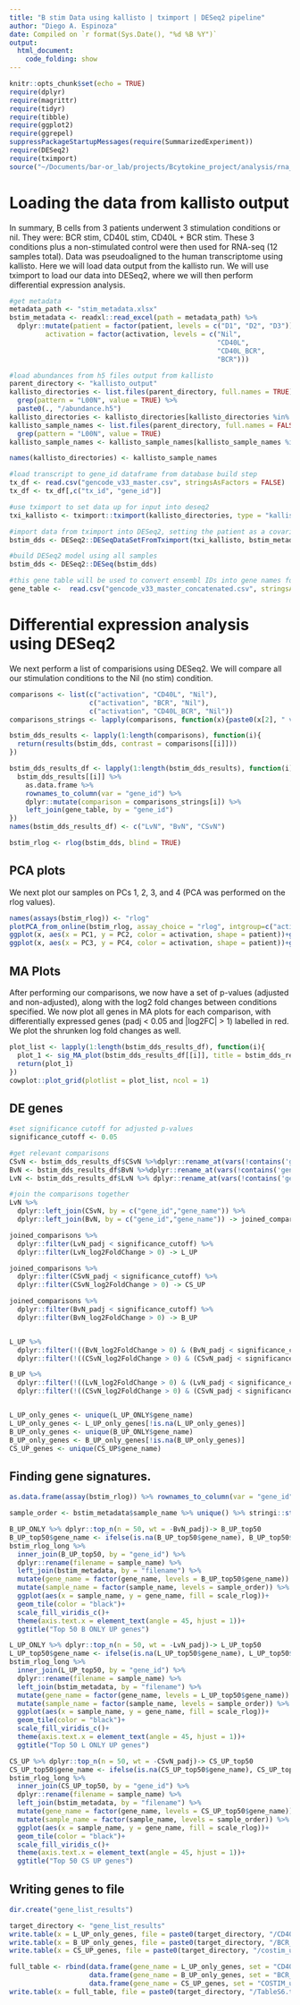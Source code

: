```yaml
---
title: "B stim Data using kallisto | tximport | DESeq2 pipeline"
author: "Diego A. Espinoza"
date: Compiled on `r format(Sys.Date(), "%d %B %Y")`
output:
  html_document:
    code_folding: show
---
```


```r
knitr::opts_chunk$set(echo = TRUE)
require(dplyr)
require(magrittr)
require(tidyr)
require(tibble)
require(ggplot2)
require(ggrepel)
suppressPackageStartupMessages(require(SummarizedExperiment))
require(DESeq2)
require(tximport)
source("~/Documents/bar-or_lab/projects/Bcytokine_project/analysis/rna_seq_functions.R")
```

# Loading the data from kallisto output
In summary, B cells from 3 patients underwent 3 stimulation conditions or nil. They were: BCR stim, CD40L stim, CD40L + BCR stim. These 3 conditions plus a non-stimulated control were then used for RNA-seq (12 samples total). Data was pseudoaligned to the human transcriptome using kallisto. Here we will load data output from the kallisto run. We will use tximport to load our data into DESeq2, where we will then perform differential expression analysis.
```r
#get metadata
metadata_path <- "stim_metadata.xlsx"
bstim_metadata <- readxl::read_excel(path = metadata_path) %>%
  dplyr::mutate(patient = factor(patient, levels = c("D1", "D2", "D3")),
         activation = factor(activation, levels = c("Nil",
                                                    "CD40L",
                                                    "CD40L_BCR",
                                                    "BCR")))

#load abundances from h5 files output from kallisto
parent_directory <- "kallisto_output"
kallisto_directories <- list.files(parent_directory, full.names = TRUE) %>%
  grep(pattern = "L00N", value = TRUE) %>%
  paste0(., "/abundance.h5")
kallisto_directories <- kallisto_directories[kallisto_directories %in% paste0(parent_directory, "/", bstim_metadata$filename, "/abundance.h5")]
kallisto_sample_names <- list.files(parent_directory, full.names = FALSE) %>%
  grep(pattern = "L00N", value = TRUE)
kallisto_sample_names <- kallisto_sample_names[kallisto_sample_names %in% bstim_metadata$filename]

names(kallisto_directories) <- kallisto_sample_names

#load transcript to gene_id dataframe from database build step
tx_df <- read.csv("gencode_v33_master.csv", stringsAsFactors = FALSE)
tx_df <- tx_df[,c("tx_id", "gene_id")]

#use tximport to set data up for input into deseq2
txi_kallisto <- tximport::tximport(kallisto_directories, type = "kallisto", ignoreTxVersion = TRUE, tx2gene = tx_df)

#import data from tximport into DESeq2, setting the patient as a covariate and the celltype_treatment level as the factor being tested (can draw different contrasts from this later)
bstim_dds <- DESeq2::DESeqDataSetFromTximport(txi_kallisto, bstim_metadata %>% as_tibble(), design = ~patient+activation)

#build DESeq2 model using all samples
bstim_dds <- DESeq2::DESeq(bstim_dds)

#this gene table will be used to convert ensembl IDs into gene names for usage with other data sources
gene_table <-  read.csv("gencode_v33_master_concatenated.csv", stringsAsFactors = FALSE) %>% select(gene_id, gene_name, entrez_id)

```

# Differential expression analysis using DESeq2
We next perform a list of comparisions using DESeq2. We will compare all our stimulation conditions to the Nil (no stim) condition.
```r

comparisons <- list(c("activation", "CD40L", "Nil"),
                    c("activation", "BCR", "Nil"),
                    c("activation", "CD40L_BCR", "Nil"))
comparisons_strings <- lapply(comparisons, function(x){paste0(x[2], " vs ", x[3])}) %>% unlist

bstim_dds_results <- lapply(1:length(comparisons), function(i){
  return(results(bstim_dds, contrast = comparisons[[i]]))
})

bstim_dds_results_df <- lapply(1:length(bstim_dds_results), function(i){
  bstim_dds_results[[i]] %>%
    as.data.frame %>%
    rownames_to_column(var = "gene_id") %>%
    dplyr::mutate(comparison = comparisons_strings[i]) %>%
    left_join(gene_table, by = "gene_id")
})
names(bstim_dds_results_df) <- c("LvN", "BvN", "CSvN")

bstim_rlog <- rlog(bstim_dds, blind = TRUE)

```

## PCA plots
We next plot our samples on PCs 1, 2, 3, and 4 (PCA was performed on the rlog values).
```r
names(assays(bstim_rlog)) <- "rlog"
plotPCA_from_online(bstim_rlog, assay_choice = "rlog", intgroup=c("activation", "patient"), returnData = TRUE) -> x
ggplot(x, aes(x = PC1, y = PC2, color = activation, shape = patient))+geom_point(size = 6)
ggplot(x, aes(x = PC3, y = PC4, color = activation, shape = patient))+geom_point(size = 6)
```

## MA Plots
After performing our comparisons, we now have a set of p-values (adjusted and non-adjusted), along with the log2 fold changes between conditions specified. We now plot all genes in MA plots for each comparison, with differentially expressed genes (padj < 0.05 and |log2FC| > 1) labelled in red. We plot the shrunken log fold changes as well.
``` r

plot_list <- lapply(1:length(bstim_dds_results_df), function(i){
  plot_1 <- sig_MA_plot(bstim_dds_results_df[[i]], title = bstim_dds_results_df[[i]]$comparison, p_val_choice = 0.01, log2FC_choice = 1, label_top_genes = 20)
  return(plot_1)
})
cowplot::plot_grid(plotlist = plot_list, ncol = 1)

```

## DE genes
```r

#set significance cutoff for adjusted p-values
significance_cutoff <- 0.05

#get relevant comparisons
CSvN <- bstim_dds_results_df$CSvN %>%dplyr::rename_at(vars(!contains('gene')), ~paste0("CSvN_", .))
BvN <- bstim_dds_results_df$BvN %>%dplyr::rename_at(vars(!contains('gene')), ~paste0("BvN_", .))
LvN <- bstim_dds_results_df$LvN %>% dplyr::rename_at(vars(!contains('gene')), ~paste0("LvN_", .)) 

#join the comparisons together
LvN %>%
  dplyr::left_join(CSvN, by = c("gene_id","gene_name")) %>%
  dplyr::left_join(BvN, by = c("gene_id","gene_name")) -> joined_comparisons

joined_comparisons %>%
  dplyr::filter(LvN_padj < significance_cutoff) %>%
  dplyr::filter(LvN_log2FoldChange > 0) -> L_UP

joined_comparisons %>%
  dplyr::filter(CSvN_padj < significance_cutoff) %>%
  dplyr::filter(CSvN_log2FoldChange > 0) -> CS_UP

joined_comparisons %>%
  dplyr::filter(BvN_padj < significance_cutoff) %>%
  dplyr::filter(BvN_log2FoldChange > 0) -> B_UP


L_UP %>%
  dplyr::filter(!((BvN_log2FoldChange > 0) & (BvN_padj < significance_cutoff))) %>%
  dplyr::filter(!((CSvN_log2FoldChange > 0) & (CSvN_padj < significance_cutoff))) -> L_UP_ONLY

B_UP %>%
  dplyr::filter(!((LvN_log2FoldChange > 0) & (LvN_padj < significance_cutoff))) %>%
  dplyr::filter(!((CSvN_log2FoldChange > 0) & (CSvN_padj < significance_cutoff))) -> B_UP_ONLY


L_UP_only_genes <- unique(L_UP_ONLY$gene_name)
L_UP_only_genes <- L_UP_only_genes[!is.na(L_UP_only_genes)]
B_UP_only_genes <- unique(B_UP_ONLY$gene_name)
B_UP_only_genes <- B_UP_only_genes[!is.na(B_UP_only_genes)]
CS_UP_genes <- unique(CS_UP$gene_name)


```

## Finding gene signatures.

```r

as.data.frame(assay(bstim_rlog)) %>% rownames_to_column(var = "gene_id") %>% pivot_longer(cols = -gene_id, names_to = "sample_name", values_to = "rlog_val") %>% group_by(gene_id) %>% dplyr::mutate(scale_rlog = as.vector(scale(rlog_val))) -> bstim_rlog_long

sample_order <- bstim_metadata$sample_name %>% unique() %>% stringi::stri_reverse() %>% sort() %>% stringi::stri_reverse()

B_UP_ONLY %>% dplyr::top_n(n = 50, wt = -BvN_padj)-> B_UP_top50
B_UP_top50$gene_name <- ifelse(is.na(B_UP_top50$gene_name), B_UP_top50$gene_id, B_UP_top50$gene_name)
bstim_rlog_long %>%
  inner_join(B_UP_top50, by = "gene_id") %>%
  dplyr::rename(filename = sample_name) %>%
  left_join(bstim_metadata, by = "filename") %>%
  mutate(gene_name = factor(gene_name, levels = B_UP_top50$gene_name)) %>%
  mutate(sample_name = factor(sample_name, levels = sample_order)) %>%
  ggplot(aes(x = sample_name, y = gene_name, fill = scale_rlog))+
  geom_tile(color = "black")+
  scale_fill_viridis_c()+
  theme(axis.text.x = element_text(angle = 45, hjust = 1))+
  ggtitle("Top 50 B ONLY UP genes")

L_UP_ONLY %>% dplyr::top_n(n = 50, wt = -LvN_padj)-> L_UP_top50
L_UP_top50$gene_name <- ifelse(is.na(L_UP_top50$gene_name), L_UP_top50$gene_id, L_UP_top50$gene_name)
bstim_rlog_long %>%
  inner_join(L_UP_top50, by = "gene_id") %>%
  dplyr::rename(filename = sample_name) %>%
  left_join(bstim_metadata, by = "filename") %>%
  mutate(gene_name = factor(gene_name, levels = L_UP_top50$gene_name)) %>%
  mutate(sample_name = factor(sample_name, levels = sample_order)) %>%
  ggplot(aes(x = sample_name, y = gene_name, fill = scale_rlog))+
  geom_tile(color = "black")+
  scale_fill_viridis_c()+
  theme(axis.text.x = element_text(angle = 45, hjust = 1))+
  ggtitle("Top 50 L ONLY UP genes")

CS_UP %>% dplyr::top_n(n = 50, wt = -CSvN_padj)-> CS_UP_top50
CS_UP_top50$gene_name <- ifelse(is.na(CS_UP_top50$gene_name), CS_UP_top50$gene_id, CS_UP_top50$gene_name)
bstim_rlog_long %>%
  inner_join(CS_UP_top50, by = "gene_id") %>%
  dplyr::rename(filename = sample_name) %>%
  left_join(bstim_metadata, by = "filename") %>%
  mutate(gene_name = factor(gene_name, levels = CS_UP_top50$gene_name)) %>%
  mutate(sample_name = factor(sample_name, levels = sample_order)) %>%
  ggplot(aes(x = sample_name, y = gene_name, fill = scale_rlog))+
  geom_tile(color = "black")+
  scale_fill_viridis_c()+
  theme(axis.text.x = element_text(angle = 45, hjust = 1))+
  ggtitle("Top 50 CS UP genes")


```


## Writing genes to file
```r
dir.create("gene_list_results")

target_directory <- "gene_list_results"
write.table(x = L_UP_only_genes, file = paste0(target_directory, "/CD40L_up_only.txt"), sep = "\t", quote = FALSE, row.names = FALSE, col.names = FALSE)
write.table(x = B_UP_only_genes, file = paste0(target_directory, "/BCR_up_only.txt"), sep = "\t", quote = FALSE, row.names = FALSE, col.names = FALSE)
write.table(x = CS_UP_genes, file = paste0(target_directory, "/costim_up.txt"), sep = "\t", quote = FALSE, row.names = FALSE, col.names = FALSE)

full_table <- rbind(data.frame(gene_name = L_UP_only_genes, set = "CD40L_up_only"),
                    data.frame(gene_name = B_UP_only_genes, set = "BCR_up_only"),
                    data.frame(gene_name = CS_UP_genes, set = "COSTIM_up"))
write.table(x = full_table, file = paste0(target_directory, "/TableS6.txt"), sep = "\t", quote = FALSE, row.names = FALSE, col.names = TRUE)
```